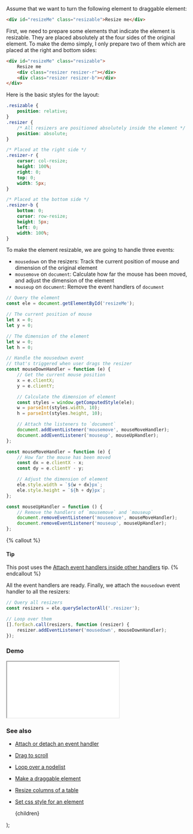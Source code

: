 
Assume that we want to turn the following element to draggable element:

```html
<div id="resizeMe" class="resizable">Resize me</div>
```

First, we need to prepare some elements that indicate the element is resizable. They are placed absolutely at the four sides of the original element.
To make the demo simply, I only prepare two of them which are placed at the right and bottom sides:

```html
<div id="resizeMe" class="resizable">
    Resize me
    <div class="resizer resizer-r"></div>
    <div class="resizer resizer-b"></div>
</div>
```

Here is the basic styles for the layout:

```css
.resizable {
    position: relative;
}
.resizer {
    /* All resizers are positioned absolutely inside the element */
    position: absolute;
}

/* Placed at the right side */
.resizer-r {
    cursor: col-resize;
    height: 100%;
    right: 0;
    top: 0;
    width: 5px;
}

/* Placed at the bottom side */
.resizer-b {
    bottom: 0;
    cursor: row-resize;
    height: 5px;
    left: 0;
    width: 100%;
}
```

To make the element resizable, we are going to handle three events:

-   `mousedown` on the resizers: Track the current position of mouse and dimension of the original element
-   `mousemove` on `document`: Calculate how far the mouse has been moved, and adjust the dimension of the element
-   `mouseup` on `document`: Remove the event handlers of `document`

```js
// Query the element
const ele = document.getElementById('resizeMe');

// The current position of mouse
let x = 0;
let y = 0;

// The dimension of the element
let w = 0;
let h = 0;

// Handle the mousedown event
// that's triggered when user drags the resizer
const mouseDownHandler = function (e) {
    // Get the current mouse position
    x = e.clientX;
    y = e.clientY;

    // Calculate the dimension of element
    const styles = window.getComputedStyle(ele);
    w = parseInt(styles.width, 10);
    h = parseInt(styles.height, 10);

    // Attach the listeners to `document`
    document.addEventListener('mousemove', mouseMoveHandler);
    document.addEventListener('mouseup', mouseUpHandler);
};

const mouseMoveHandler = function (e) {
    // How far the mouse has been moved
    const dx = e.clientX - x;
    const dy = e.clientY - y;

    // Adjust the dimension of element
    ele.style.width = `${w + dx}px`;
    ele.style.height = `${h + dy}px`;
};

const mouseUpHandler = function () {
    // Remove the handlers of `mousemove` and `mouseup`
    document.removeEventListener('mousemove', mouseMoveHandler);
    document.removeEventListener('mouseup', mouseUpHandler);
};
```

{% callout %}

#### Tip

This post uses the [Attach event handlers inside other handlers](/attach-event-handlers-inside-other-handlers) tip.
{% endcallout %}

All the event handlers are ready. Finally, we attach the `mousedown` event handler to all the resizers:

```js
// Query all resizers
const resizers = ele.querySelectorAll('.resizer');

// Loop over them
[].forEach.call(resizers, function (resizer) {
    resizer.addEventListener('mousedown', mouseDownHandler);
});
```

### Demo

<iframe src="/demo/make-a-resizable-element/index.html"></iframe>

### See also

-   [Attach or detach an event handler](/attach-or-detach-an-event-handler)
-   [Drag to scroll](/drag-to-scroll)
-   [Loop over a nodelist](/loop-over-a-nodelist)
-   [Make a draggable element](/make-a-draggable-element)
-   [Resize columns of a table](/resize-columns-of-a-table)
-   [Set css style for an element](/set-css-style-for-an-element)

    <PostLayout keywords="" title="Make a resizable element">
        {children}
    </PostLayout>
);